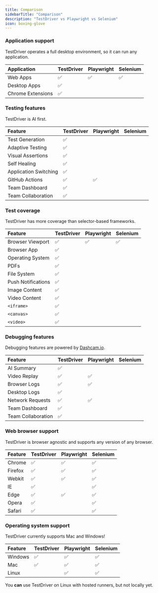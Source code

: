 ```yaml
---
title: Comparison
sidebarTitle: "Comparison"
description: "TestDriver vs Playwright vs Selenium"
icon: boxing-glove
---
```


### Application support

TestDriver operates a full desktop environment, so it can run any application.

| Application       | TestDriver | Playwright | Selenium |
|:-------------------|:--------------|:-----------|:---------|
| Web Apps          | ✅            | ✅         | ✅       |
| Desktop Apps      | ✅            |          |        |
| Chrome Extensions | ✅            |          |        |


### Testing features

TestDriver is AI first.

| Feature               | TestDriver | Playwright | Selenium |
|:-----------------------|:--------------|:-----------|:---------|
| Test Generation       | ✅            |          |        |
| Adaptive Testing      | ✅            |          |        |
| Visual Assertions     | ✅            |          |        |
| Self Healing          | ✅            |          |        |
| Application Switching | ✅            |          |        |
| GitHub Actions        | ✅            | ✅         |        |
| Team Dashboard        | ✅            |          |        |
| Team Collaboration    | ✅            |          |        |

### Test coverage

TestDriver has more coverage than selector-based frameworks.

| Feature            | TestDriver | Playwright | Selenium |
|:--------------------|:--------------|:-----------|:---------|
| Browser Viewport   | ✅            | ✅         | ✅       |
| Browser App        | ✅            |          |        |
| Operating System   | ✅            |          |        |
| PDFs               | ✅            |          |        |
| File System        | ✅            |          |        |
| Push Notifications | ✅            |          |        |
| Image Content      | ✅            |          |        |
| Video Content      | ✅            |          |        |
| `<iframe>`         | ✅            |          |        |
| `<canvas>`         | ✅            |          |        |
| `<video>`          | ✅            |          |        |

### Debugging features

Debugging features are powered by [Dashcam.io](https://dashcam.io).

| Feature            | TestDriver | Playwright | Selenium |
|:--------------------|:--------------|:-----------|:---------|
| AI Summary         | ✅            |          |        |
| Video Replay       | ✅            | ✅         |        |
| Browser Logs       | ✅            | ✅         |        |
| Desktop Logs       | ✅            |          |        |
| Network Requests   | ✅            | ✅         |        |
| Team Dashboard     | ✅            |          |        |
| Team Collaboration | ✅            |          |        |

### Web browser support

TestDriver is browser agnostic and supports any version of any browser.

| Feature  | TestDriver | Playwright | Selenium |
|:----------|:--------------|:-----------|:---------|
| Chrome   | ✅            | ✅         | ✅       |
| Firefox  | ✅            | ✅         | ✅       |
| Webkit   | ✅            | ✅         | ✅       |
| IE       | ✅            |          | ✅       |
| Edge     | ✅            | ✅         | ✅       |
| Opera    | ✅            |          | ✅       |
| Safari   | ✅            |          | ✅       |

### Operating system support

TestDriver currently supports Mac and Windows!

| Feature  | TestDriver | Playwright | Selenium |
|:----------|:--------------|:-----------|:---------|
| Windows  | ✅            | ✅         | ✅       |
| Mac      | ✅            | ✅         | ✅       |
| Linux    |             | ✅         | ✅       |

<Tip>You **can** use TestDriver on Linux with hosted runners, but not locally yet.</Tip>
